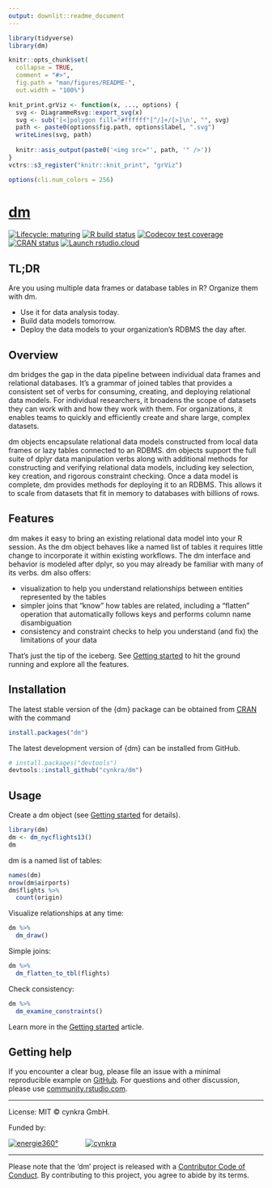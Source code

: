 ```yaml
---
output: downlit::readme_document
---
```


<!-- README.md is generated from README.Rmd. Please edit that file -->

```r
library(tidyverse)
library(dm)

knitr::opts_chunk$set(
  collapse = TRUE,
  comment = "#>",
  fig.path = "man/figures/README-",
  out.width = "100%")

knit_print.grViz <- function(x, ..., options) {
  svg <- DiagrammeRsvg::export_svg(x)
  svg <- sub('[<]polygon fill="#ffffff"[^/]+/[>]\n', "", svg)
  path <- paste0(options$fig.path, options$label, ".svg")
  writeLines(svg, path)
  
  knitr::asis_output(paste0('<img src="', path, '" />'))
}
vctrs::s3_register("knitr::knit_print", "grViz")

options(cli.num_colors = 256)
```

# [dm](https://cynkra.github.io/dm/)

<!-- badges: start -->
[![Lifecycle: maturing](https://img.shields.io/badge/lifecycle-maturing-blue.svg)](https://lifecycle.r-lib.org/articles/stages.html)
[![R build status](https://github.com/cynkra/dm/workflows/tic/badge.svg)](https://github.com/cynkra/dm/actions)
[![Codecov test coverage](https://codecov.io/gh/cynkra/dm/branch/master/graph/badge.svg)](https://app.codecov.io/gh/cynkra/dm?branch=master)
[![CRAN status](https://www.r-pkg.org/badges/version/dm)](https://CRAN.R-project.org/package=dm)
[![Launch rstudio.cloud](https://img.shields.io/badge/rstudio-cloud-blue.svg)](https://rstudio.cloud/project/523482)
<!-- badges: end -->

## TL;DR

Are you using multiple data frames or database tables in R? Organize them with dm.

- Use it for data analysis today.
- Build data models tomorrow.
- Deploy the data models to your organization's RDBMS the day after.


## Overview

dm bridges the gap in the data pipeline between individual data frames and relational databases.
It's a grammar of joined tables that provides a consistent set of verbs for consuming, creating, and deploying relational data models.
For individual researchers, it broadens the scope of datasets they can work with and how they work with them.
For organizations, it enables teams to quickly and efficiently create and share large, complex datasets.

dm objects encapsulate relational data models constructed from local data frames or lazy tables connected to an RDBMS.
dm objects support the full suite of dplyr data manipulation verbs along with additional methods for constructing and verifying relational data models, including key selection, key creation, and rigorous constraint checking.
Once a data model is complete, dm provides methods for deploying it to an RDBMS.
This allows it to scale from datasets that fit in memory to databases with billions of rows.

## Features

dm makes it easy to bring an existing relational data model into your R session.
As the dm object behaves like a named list of tables it requires little change to incorporate it within existing workflows.
The dm interface and behavior is modeled after dplyr, so you may already be familiar with many of its verbs.
dm also offers:

- visualization to help you understand relationships between entities represented by the tables
- simpler joins that "know" how tables are related, including a "flatten" operation that automatically follows keys and performs column name disambiguation
- consistency and constraint checks to help you understand (and fix) the limitations of your data

That's just the tip of the iceberg.
See [Getting started](https://cynkra.github.io/dm/articles/dm.html) to hit the ground running and explore all the features.


## Installation

The latest stable version of the {dm} package can be obtained from [CRAN](https://CRAN.R-project.org/package=dm) with the command

```r
install.packages("dm")
```

The latest development version of {dm} can be installed from GitHub.

```r
# install.packages("devtools")
devtools::install_github("cynkra/dm")
```

## Usage

Create a dm object (see [Getting started](https://cynkra.github.io/dm/articles/dm.html) for details).

```r
library(dm)
dm <- dm_nycflights13()
dm
```

dm is a named list of tables:

```r
names(dm)
nrow(dm$airports)
dm$flights %>%
  count(origin)
```

Visualize relationships at any time:

```r
dm %>%
  dm_draw()
```

Simple joins:

```r
dm %>%
  dm_flatten_to_tbl(flights)
```

Check consistency:

```r
dm %>%
  dm_examine_constraints()
```

Learn more in the [Getting started](https://cynkra.github.io/dm/articles/dm.html) article.

## Getting help

If you encounter a clear bug, please file an issue with a minimal reproducible example on [GitHub](https://github.com/cynkra/dm/issues).
For questions and other discussion, please use [community.rstudio.com](https://community.rstudio.com/).


---

License: MIT © cynkra GmbH.

Funded by:

[![energie360°](man/figures/energie-72.png)](https://www.energie360.ch/de/)
<span style="padding-right:50px">
</span>
[![cynkra](man/figures/cynkra-72.png)](https://www.cynkra.com/)

---

Please note that the 'dm' project is released with a [Contributor Code of Conduct](https://cynkra.github.io/dm/CODE_OF_CONDUCT.html).
By contributing to this project, you agree to abide by its terms.
